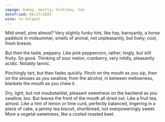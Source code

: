 ```yaml
---
cepage: Gamay, mostly; Grolleau, too
dateTried: 06/27/2025
wine: le-telquel
---
```


Mild smell, pine almost? Very slightly funky hint, like hay, barnyardy, a horse
paddock in midsummer, smells of animal, not unpleasantly, but lively; cool,
fresh breeze.

But then the taste, peppery. Like pink peppercorn, rather; tingly, but still
fruity. So good. Thinking of sour melon, cranberry, very mildly, pleasantly
acidic. Notably tannic.

Pinchingly tart, but then fades quickly. Pinch on the mouth as you sip, then on
the sinuses as you swallow, from the alcohol, in between mellowness, blankets
the mouth as you chew it.

Dry, light, but not insubstantial, pleasant sweetness on the backend as you
swallow, too. But leaves the front of the mouth all dried out. Like a fruit tea,
almost. Like a hint of lemon or lime curd, perfectly balanced, lingering in a
piece of cake, a jammy tea biscuit, shortbread, not overpoweringly sweet. More a
vegetal sweetness, like a cooled roasted beet.
